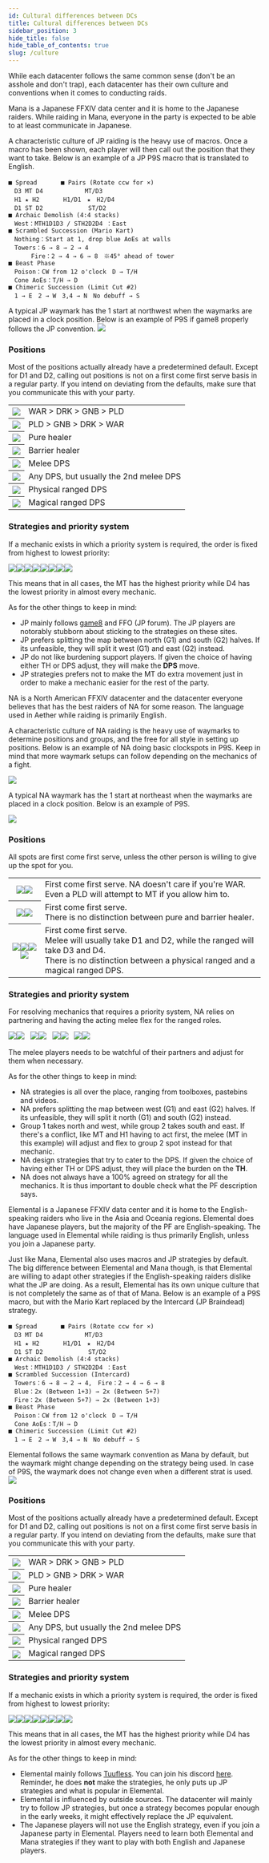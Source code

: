 ```yaml
---
id: Cultural differences between DCs
title: Cultural differences between DCs
sidebar_position: 3
hide_title: false
hide_table_of_contents: true
slug: /culture
---
```



While each datacenter follows the same common sense (don't be an asshole and don't trap), each datacenter has their own culture and conventions when it comes to conducting raids.

<Tabs>
    <TabItem value="Mana (JP)" label="Mana (JP)" default>
Mana is a Japanese FFXIV data center and it is home to the Japanese raiders. While raiding in Mana, everyone in the party is expected to be able to at least communicate in Japanese.

A characteristic culture of JP raiding is the heavy use of macros. Once a macro has been shown, each player will then call out the position that they want to take. Below is an example of a JP P9S macro that is translated to English.

```
■ Spread　　　　■ Pairs (Rotate ccw for ×)
　D3 MT D4　　　　　　　MT/D3
　H1 ★ H2　　　　H1/D1　★　H2/D4
　D1 ST D2　　　　　　　 ST/D2
■ Archaic Demolish (4:4 stacks)
　West：MTH1D1D3 / STH2D2D4 ：East
■ Scrambled Succession (Mario Kart)
　Nothing：Start at 1, drop blue AoEs at walls
　Towers：6 → 8 → 2 → 4
　　   Fire：2 → 4 → 6 → 8　※45° ahead of tower
■ Beast Phase
　Poison：CW from 12 o'clock　D → T/H
　Cone AoEs：T/H → D
■ Chimeric Succession (Limit Cut #2)
　1 → E　2 → W　3,4 → N　No debuff → S
```

A typical JP waymark has the 1 start at northwest when the waymarks are placed in a clock position. Below is an example of P9S if game8 properly follows the JP convention.
<img src={p9s_waymark_example_jp} />

### Positions
Most of the positions actually already have a predetermined default. Except for D1 and D2, calling out positions is not on a first come first serve basis in a regular party. If you intend on deviating from the defaults, make sure that you communicate this with your party.

<table>
    <tr>
        <th><img src={MT} /></th>
        <td>WAR > DRK > GNB > PLD</td>
    </tr>
    <tr>
        <th><img src={ST} /></th>
        <td>PLD > GNB > DRK > WAR</td>
    </tr>
    <tr>
        <th><img src={H1} /></th>
        <td>Pure healer</td>
    </tr>
    <tr>
        <th><img src={H2} /></th>
        <td>Barrier healer</td>
    </tr>
    <tr>
        <th><img src={D1} /></th>
        <td>Melee DPS</td>
    </tr>
    <tr>
        <th><img src={D2} /></th>
        <td>Any DPS, but usually the 2nd melee DPS</td>
    </tr>
    <tr>
        <th><img src={D3} /></th>
        <td>Physical ranged DPS</td>
    </tr>
    <tr>
        <th><img src={D4} /></th>
        <td>Magical ranged DPS</td>
    </tr>
</table>


### Strategies and priority system
If a mechanic exists in which a priority system is required, the order is fixed from highest to lowest priority:

<img src={MT} /><img src={ST} /><img src={H1} /><img src={H2} /><img src={D1} /><img src={D2} /><img src={D3} /><img src={D4} />

This means that in all cases, the MT has the highest priority while D4 has the lowest priority in almost every mechanic.


As for the other things to keep in mind:

<ul>
    <li>JP mainly follows <a href="https://game8.jp/ff14">game8</a> and FFO (JP forum). The JP players are notorably stubborn about sticking to the strategies on these sites.</li>
    <li>JP prefers splitting the map between north (G1) and south (G2) halves. If its unfeasible, they will split it west (G1) and east (G2) instead.</li>
    <li>JP do not like burdening support players. If given the choice of having either TH or DPS adjust, they will make the <b>DPS</b> move.</li>
    <li>JP strategies prefers not to make the MT do extra movement just in order to make a mechanic easier for the rest of the party.</li>
</ul>

</TabItem>

<TabItem value="Aether (NA)" label="Aether (NA)">

NA is a North American FFXIV datacenter and the datacenter everyone believes that has the best raiders of NA for some reason. The language used in Aether while raiding is primarily English.

A characteristic culture of NA raiding is the heavy use of waymarks to determine positions and groups, and the free for all style in setting up positions. Below is an example of NA doing basic clockspots in P9S. Keep in mind that more waymark setups can follow depending on the mechanics of a fight.

<img src={p9s_waymark_setup_na} />

A typical NA waymark has the 1 start at northeast when the waymarks are placed in a clock position. Below is an example of P9S.

<img src={p9s_waymark_example_na} />

### Positions
All spots are first come first serve, unless the other person is willing to give up the spot for you.

<table>
    <tr>
        <th><img src={MT} /><img src={OT} /></th>
        <td>First come first serve. NA doesn't care if you're WAR. <br />Even a PLD will attempt to MT if you allow him to.</td>
    </tr>
    <tr>
        <th><img src={H1} /><img src={H2} /></th>
        <td>First come first serve. <br />There is no distinction between pure and barrier healer.</td>
    </tr>
    <tr>
        <th><img src={D1} /><img src={D2} /><img src={D3} /><img src={D4} /></th>
        <td>First come first serve. <br />Melee will usually take D1 and D2, while the ranged will take D3 and D4.<br /> There is no distinction between a physical ranged and a magical ranged DPS.</td>
    </tr>
</table>

### Strategies and priority system
For resolving mechanics that requires a priority system, NA relies on partnering and having the acting melee flex for the ranged roles.

<img src={MT} /><img src={H1} />&nbsp;&nbsp;&nbsp;<img src={OT} /><img src={H2} />&nbsp;&nbsp;&nbsp;<img src={D1} /><img src={D2} />&nbsp;&nbsp;&nbsp;<img src={D3} /><img src={D4} />

The melee players needs to be watchful of their partners and adjust for them when necessary.

As for the other things to keep in mind:

<ul>
    <li>NA strategies is all over the place, ranging from toolboxes, pastebins and videos.</li>
    <li>NA prefers splitting the map between west (G1) and east (G2) halves. If its unfeasible, they will split it north (G1) and south (G2) instead.</li>
    <li>Group 1 takes north and west, while group 2 takes south and east. If there's a conflict, like MT and H1 having to act first, the melee (MT in this example) will adjust and flex to group 2 spot instead for that mechanic.</li>
    <li>NA design strategies that try to cater to the DPS. If given the choice of having either TH or DPS adjust, they will place the burden on the <b>TH</b>.</li>
    <li>NA does not always have a 100% agreed on strategy for all the mechanics. It is thus important to double check what the PF description says.</li>
</ul>

</TabItem>

<TabItem value="Elemental (JP)" label="Elemental (JP)">

Elemental is a Japanese FFXIV data center and it is home to the English-speaking raiders who live in the Asia and Oceania regions. Elemental does have Japanese players, but the majority of the PF are English-speaking. The language used in Elemental while raiding is thus primarily English, unless you join a Japanese party.

Just like Mana, Elemental also uses macros and JP strategies by default. The big difference between Elemental and Mana though, is that Elemental are willing to adapt other strategies if the English-speaking raiders dislike what the JP are doing. As a result, Elemental has its own unique culture that is not completely the same as of that of Mana. Below is an example of a P9S macro, but with the Mario Kart replaced by the Intercard (JP Braindead) strategy.

```
■ Spread　　　　■ Pairs (Rotate ccw for ×)
　D3 MT D4　　　　　　　MT/D3
　H1 ★ H2　　　　H1/D1　★　H2/D4
　D1 ST D2　　　　　　　 ST/D2
■ Archaic Demolish (4:4 stacks)
　West：MTH1D1D3 / STH2D2D4 ：East
■ Scrambled Succession (Intercard)
　Towers：6 → 8 → 2 → 4,　Fire：2 → 4 → 6 → 8
　Blue：2x (Between 1+3) → 2x (Between 5+7)
　Fire：2x (Between 5+7) → 2x (Between 1+3)
■ Beast Phase
　Poison：CW from 12 o'clock　D → T/H
　Cone AoEs：T/H → D
■ Chimeric Succession (Limit Cut #2)
　1 → E　2 → W　3,4 → N　No debuff → S
```

Elemental follows the same waymark convention as Mana by default, but the waymark might change depending on the strategy being used. In case of P9S, the waymark does not change even when a different strat is used.
<img src={p9s_waymark_example_jp} />

### Positions
Most of the positions actually already have a predetermined default. Except for D1 and D2, calling out positions is not on a first come first serve basis in a regular party. If you intend on deviating from the defaults, make sure that you communicate this with your party.

<table>
    <tr>
        <th><img src={MT} /></th>
        <td>WAR > DRK > GNB > PLD</td>
    </tr>
    <tr>
        <th><img src={ST} /></th>
        <td>PLD > GNB > DRK > WAR</td>
    </tr>
    <tr>
        <th><img src={H1} /></th>
        <td>Pure healer</td>
    </tr>
    <tr>
        <th><img src={H2} /></th>
        <td>Barrier healer</td>
    </tr>
    <tr>
        <th><img src={D1} /></th>
        <td>Melee DPS</td>
    </tr>
    <tr>
        <th><img src={D2} /></th>
        <td>Any DPS, but usually the 2nd melee DPS</td>
    </tr>
    <tr>
        <th><img src={D3} /></th>
        <td>Physical ranged DPS</td>
    </tr>
    <tr>
        <th><img src={D4} /></th>
        <td>Magical ranged DPS</td>
    </tr>
</table>


### Strategies and priority system
If a mechanic exists in which a priority system is required, the order is fixed from highest to lowest priority:

<img src={MT} /><img src={ST} /><img src={H1} /><img src={H2} /><img src={D1} /><img src={D2} /><img src={D3} /><img src={D4} />

This means that in all cases, the MT has the highest priority while D4 has the lowest priority in almost every mechanic.


As for the other things to keep in mind:

<ul>
    <li>Elemental mainly follows <a href="https://tuufless.github.io/FFXIV-Elemental-Raid-Macros/">Tuufless</a>. You can join his discord <a href="https://discord.gg/WEzhVHwAU6">here</a>. Reminder, he does <b>not</b> make the strategies, he only puts up JP strategies and what is popular in Elemental.</li>
    <li>Elemental is influenced by outside sources. The datacenter will mainly try to follow JP strategies, but once a strategy becomes popular enough in the early weeks, it might effectively replace the JP equivalent.</li>
    <li>The Japanese players will not use the English strategy, even if you join a Japanese party in Elemental. Players need to learn both Elemental and Mana strategies if they want to play with both English and Japanese players.</li>
</ul>

</TabItem>
</Tabs>